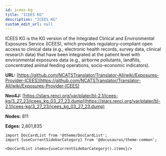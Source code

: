 ```yaml
---
id: icees-kg
title: "ICEES KG"
description: "ICEES KG"
custom_edit_url: null
---
```





ICEES KG is the KG version of the Integrated Clinical and Environmental Exposures Service (ICEES), which provides regulatory-compliant open access to clinical data (e.g., electronic health records, survey data, clinical research data) that have been integrated at the patient level with environmental exposures data (e.g., airborne pollutants, landfills, concentrated animal feeding operations, socio-economic indicators).



**URL:** [https://github.com/NCATSTranslator/Translator-All/wiki/Exposures-Provider-ICEES](https://github.com/NCATSTranslator/Translator-All/wiki/Exposures-Provider-ICEES)

**Neo4J:** [https://stars.renci.org/var/plater/bl-2.1/icees-kg/3_27_23/icees_kg_03_27_23.dump](https://stars.renci.org/var/plater/bl-2.1/icees-kg/3_27_23/icees_kg_03_27_23.dump)

**Nodes:** 811

**Edges:** 2,601,835





```mdx-code-block
import DocCardList from '@theme/DocCardList';
import {useCurrentSidebarCategory} from '@docusaurus/theme-common';

<DocCardList items={useCurrentSidebarCategory().items}/>
```
      